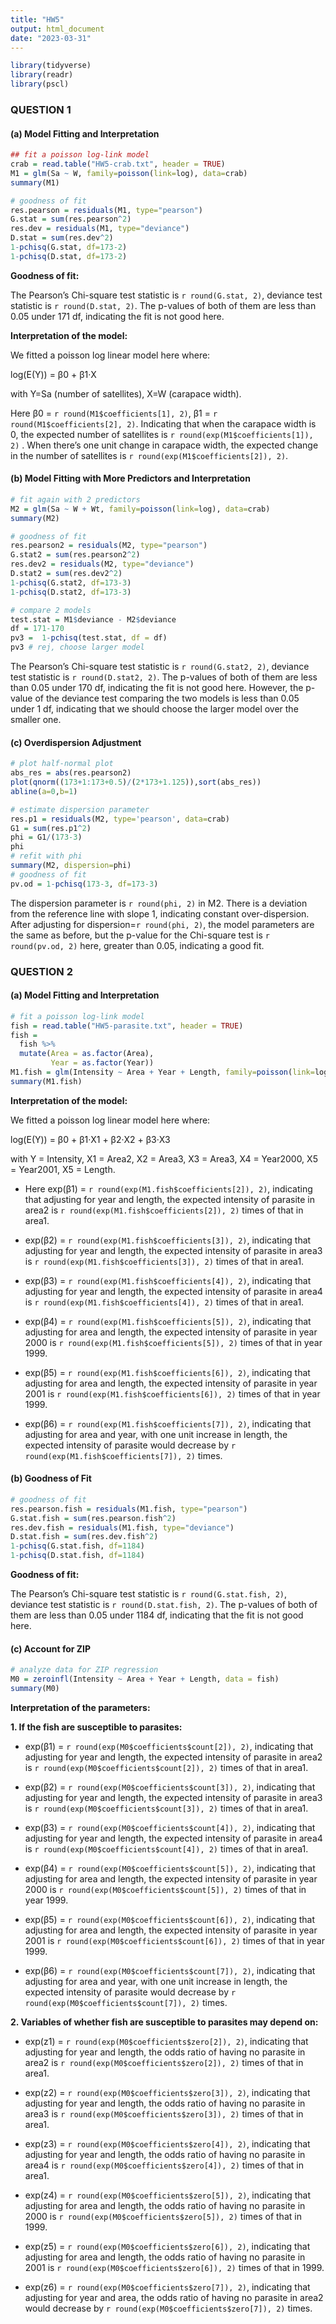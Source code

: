 ```yaml
---
title: "HW5"
output: html_document
date: "2023-03-31"
---
```


```r
library(tidyverse)
library(readr)
library(pscl)
```

### QUESTION 1

#### (a) Model Fitting and Interpretation
```r
## fit a poisson log-link model
crab = read.table("HW5-crab.txt", header = TRUE)
M1 = glm(Sa ~ W, family=poisson(link=log), data=crab)
summary(M1)

# goodness of fit
res.pearson = residuals(M1, type="pearson")
G.stat = sum(res.pearson^2)
res.dev = residuals(M1, type="deviance")
D.stat = sum(res.dev^2)
1-pchisq(G.stat, df=173-2)
1-pchisq(D.stat, df=173-2)

```
**Goodness of fit:**

The Pearson's Chi-square test statistic is `r round(G.stat, 2)`, deviance test statistic is `r round(D.stat, 2)`. The p-values of both of them are less than 0.05 under 171 df, indicating the fit is not good here.

**Interpretation of the model:**

We fitted a poisson log linear model here where:

log(E(Y)) = β0 + β1·X

with Y=Sa (number of satellites), X=W (carapace width).

Here β0 = `r round(M1$coefficients[1], 2)`, β1 =  `r round(M1$coefficients[2], 2)`. Indicating that when the carapace width is 0, the expected number of satellites is `r round(exp(M1$coefficients[1]), 2)` . When there's one unit change in carapace width, the expected change in the number of satellites is `r round(exp(M1$coefficients[2]), 2)`.


#### (b) Model Fitting with More Predictors and Interpretation
```r
# fit again with 2 predictors
M2 = glm(Sa ~ W + Wt, family=poisson(link=log), data=crab)
summary(M2)

# goodness of fit
res.pearson2 = residuals(M2, type="pearson")
G.stat2 = sum(res.pearson2^2)
res.dev2 = residuals(M2, type="deviance")
D.stat2 = sum(res.dev2^2)
1-pchisq(G.stat2, df=173-3)
1-pchisq(D.stat2, df=173-3)
```


```r
# compare 2 models
test.stat = M1$deviance - M2$deviance
df = 171-170
pv3 =  1-pchisq(test.stat, df = df)
pv3 # rej, choose larger model
```
The Pearson's Chi-square test statistic is `r round(G.stat2, 2)`, deviance test statistic is `r round(D.stat2, 2)`. The p-values of both of them are less than 0.05 under 170 df, indicating the fit is not good here. However, the p-value of the deviance test comparing the two models is less than 0.05 under 1 df, indicating that we should choose the larger model over the smaller one.


#### (c) Overdispersion Adjustment

```r
# plot half-normal plot
abs_res = abs(res.pearson2)
plot(qnorm((173+1:173+0.5)/(2*173+1.125)),sort(abs_res))
abline(a=0,b=1)

# estimate dispersion parameter
res.p1 = residuals(M2, type='pearson', data=crab)
G1 = sum(res.p1^2)
phi = G1/(173-3)
phi
# refit with phi
summary(M2, dispersion=phi)
# goodness of fit
pv.od = 1-pchisq(173-3, df=173-3)
```
The dispersion parameter is `r round(phi, 2)` in M2. There is a deviation from the reference line with slope 1, indicating constant over-dispersion. After adjusting for dispersion=`r round(phi, 2)`, the model parameters are the same as before, but the p-value for the Chi-square test is `r round(pv.od, 2)` here, greater than 0.05, indicating a good fit.


### QUESTION 2

#### (a) Model Fitting and Interpretation
```r
# fit a poisson log-link model
fish = read.table("HW5-parasite.txt", header = TRUE)
fish = 
  fish %>% 
  mutate(Area = as.factor(Area),
         Year = as.factor(Year)) 
M1.fish = glm(Intensity ~ Area + Year + Length, family=poisson(link=log), data=fish)
summary(M1.fish)
```
**Interpretation of the model:**

We fitted a poisson log linear model here where:

log(E(Y)) = β0 + β1·X1 + β2·X2 + β3·X3

with Y = Intensity, X1 = Area2, X2 = Area3, X3 = Area3, X4 = Year2000, X5 = Year2001, X5 = Length.

- Here exp(β1) = `r round(exp(M1.fish$coefficients[2]), 2)`, indicating that adjusting for year and length, the expected intensity of parasite in area2 is `r round(exp(M1.fish$coefficients[2]), 2)` times of that in area1.

- exp(β2) = `r round(exp(M1.fish$coefficients[3]), 2)`, indicating that adjusting for year and length, the expected intensity of parasite in area3 is `r round(exp(M1.fish$coefficients[3]), 2)` times of that in area1.

- exp(β3) = `r round(exp(M1.fish$coefficients[4]), 2)`, indicating that adjusting for year and length, the expected intensity of parasite in area4 is `r round(exp(M1.fish$coefficients[4]), 2)` times of that in area1.

- exp(β4) = `r round(exp(M1.fish$coefficients[5]), 2)`, indicating that adjusting for area and length, the expected intensity of parasite in year 2000 is `r round(exp(M1.fish$coefficients[5]), 2)` times of that in year 1999.

- exp(β5) = `r round(exp(M1.fish$coefficients[6]), 2)`, indicating that adjusting for area and length, the expected intensity of parasite in year 2001 is `r round(exp(M1.fish$coefficients[6]), 2)` times of that in year 1999.

- exp(β6) = `r round(exp(M1.fish$coefficients[7]), 2)`, indicating that adjusting for area and year, with one unit increase in length, the expected intensity of parasite would decrease by `r round(exp(M1.fish$coefficients[7]), 2)` times.


#### (b) Goodness of Fit

```r
# goodness of fit
res.pearson.fish = residuals(M1.fish, type="pearson")
G.stat.fish = sum(res.pearson.fish^2)
res.dev.fish = residuals(M1.fish, type="deviance")
D.stat.fish = sum(res.dev.fish^2)
1-pchisq(G.stat.fish, df=1184)
1-pchisq(D.stat.fish, df=1184)
```
**Goodness of fit:**

The Pearson's Chi-square test statistic is `r round(G.stat.fish, 2)`, deviance test statistic is `r round(D.stat.fish, 2)`. The p-values of both of them are less than 0.05 under 1184 df, indicating that the fit is not good here.

#### (c) Account for ZIP
```r
# analyze data for ZIP regression
M0 = zeroinfl(Intensity ~ Area + Year + Length, data = fish)
summary(M0)

```
**Interpretation of the parameters: **

**1. If the fish are susceptible to parasites:**

- exp(β1) = `r round(exp(M0$coefficients$count[2]), 2)`, indicating that adjusting for year and length, the expected intensity of parasite in area2 is `r round(exp(M0$coefficients$count[2]), 2)` times of that in area1.

- exp(β2) = `r round(exp(M0$coefficients$count[3]), 2)`, indicating that adjusting for year and length, the expected intensity of parasite in area3 is `r round(exp(M0$coefficients$count[3]), 2)` times of that in area1.

- exp(β3) = `r round(exp(M0$coefficients$count[4]), 2)`, indicating that adjusting for year and length, the expected intensity of parasite in area4 is `r round(exp(M0$coefficients$count[4]), 2)` times of that in area1.

- exp(β4) = `r round(exp(M0$coefficients$count[5]), 2)`, indicating that adjusting for area and length, the expected intensity of parasite in year 2000 is `r round(exp(M0$coefficients$count[5]), 2)` times of that in year 1999.

- exp(β5) = `r round(exp(M0$coefficients$count[6]), 2)`, indicating that adjusting for area and length, the expected intensity of parasite in year 2001 is `r round(exp(M0$coefficients$count[6]), 2)` times of that in year 1999.

- exp(β6) = `r round(exp(M0$coefficients$count[7]), 2)`, indicating that adjusting for area and year, with one unit increase in length, the expected intensity of parasite would decrease by `r round(exp(M0$coefficients$count[7]), 2)` times.

**2. Variables of whether fish are susceptible to parasites may depend on:**

- exp(z1) = `r round(exp(M0$coefficients$zero[2]), 2)`, indicating that adjusting for year and length, the odds ratio of having no parasite in area2 is `r round(exp(M0$coefficients$zero[2]), 2)` times of that in area1.

- exp(z2) = `r round(exp(M0$coefficients$zero[3]), 2)`, indicating that adjusting for year and length, the odds ratio of having no parasite in area3 is `r round(exp(M0$coefficients$zero[3]), 2)` times of that in area1.

- exp(z3) = `r round(exp(M0$coefficients$zero[4]), 2)`, indicating that adjusting for year and length, the odds ratio of having no parasite in area4 is `r round(exp(M0$coefficients$zero[4]), 2)` times of that in area1.

- exp(z4) = `r round(exp(M0$coefficients$zero[5]), 2)`, indicating that adjusting for area and length, the odds ratio of having no parasite in 2000 is `r round(exp(M0$coefficients$zero[5]), 2)` times of that in 1999.

- exp(z5) = `r round(exp(M0$coefficients$zero[6]), 2)`, indicating that adjusting for area and length, the odds ratio of having no parasite in 2001 is `r round(exp(M0$coefficients$zero[6]), 2)` times of that in 1999.

- exp(z6) = `r round(exp(M0$coefficients$zero[7]), 2)`, indicating that adjusting for year and area, the odds ratio of having no parasite in area2 would decrease by `r round(exp(M0$coefficients$zero[7]), 2)` times.

